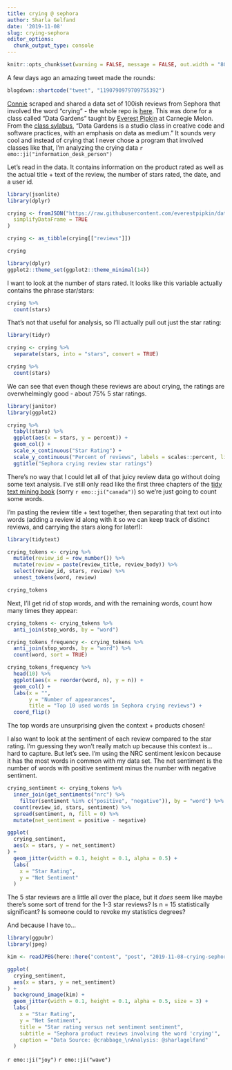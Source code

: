 ```yaml
---
title: crying @ sephora
author: Sharla Gelfand
date: '2019-11-08'
slug: crying-sephora
editor_options:
  chunk_output_type: console
---
```


```r
knitr::opts_chunk$set(warning = FALSE, message = FALSE, out.width = "80%", dpi = 300)
```

A few days ago an amazing tweet made the rounds:

```r
blogdown::shortcode("tweet", "1190790979709755392")
```

[Connie](https://twitter.com/crabbage_/) scraped and shared a data set of 100ish reviews from Sephora that involved the word "crying" - the whole repo is [here](https://github.com/everestpipkin/datagardens/tree/master/students/khanniie/5_newDataSet). This was done for a class called "Data Gardens" taught by [Everest Pipkin](https://twitter.com/everestpipkin) at Carnegie Melon. From the [class sylabus](https://everestpipkin.github.io/datagardens/), "Data Gardens is a studio class in creative code and software practices, with an emphasis on data as medium." It sounds very cool and instead of crying that I never chose a program that involved classes like that, I'm analyzing the crying data `r emo::ji("information_desk_person")`

Let's read in the data. It contains information on the product rated as well as the actual title + text of the review, the number of stars rated, the date, and a user id.

```r
library(jsonlite)
library(dplyr)

crying <- fromJSON("https://raw.githubusercontent.com/everestpipkin/datagardens/master/students/khanniie/5_newDataSet/crying_dataset.json",
  simplifyDataFrame = TRUE
)

crying <- as_tibble(crying[["reviews"]])

crying
```

```r
library(dplyr)
ggplot2::theme_set(ggplot2::theme_minimal(14))
```

I want to look at the number of stars rated. It looks like this variable actually contains the phrase star/stars:

```r
crying %>%
  count(stars)
```

That's not that useful for analysis, so I'll actually pull out just the star rating:

```r
library(tidyr)

crying <- crying %>%
  separate(stars, into = "stars", convert = TRUE)

crying %>%
  count(stars)
```

We can see that even though these reviews are about crying, the ratings are overwhelmingly good - about 75% 5 star ratings.

```r
library(janitor)
library(ggplot2)

crying %>%
  tabyl(stars) %>%
  ggplot(aes(x = stars, y = percent)) +
  geom_col() +
  scale_x_continuous("Star Rating") + 
  scale_y_continuous("Percent of reviews", labels = scales::percent, limit = c(0, 1)) + 
  ggtitle("Sephora crying review star ratings")
```

There's no way that I could let all of that juicy review data go without doing some text analysis. I've still only read like the first three chapters of the [tidy text mining book](https://www.tidytextmining.com/) (sorry `r emo::ji("canada")`) so we're just going to count some words.

I'm pasting the review title + text together, then separating that text out into words (adding a review id along with it so we can keep track of distinct reviews, and carrying the stars along for later!):

```r
library(tidytext)

crying_tokens <- crying %>%
  mutate(review_id = row_number()) %>%
  mutate(review = paste(review_title, review_body)) %>%
  select(review_id, stars, review) %>%
  unnest_tokens(word, review)

crying_tokens
```

Next, I'll get rid of stop words, and with the remaining words, count how many times they appear:

```r
crying_tokens <- crying_tokens %>%
  anti_join(stop_words, by = "word")

crying_tokens_frequency <- crying_tokens %>%
  anti_join(stop_words, by = "word") %>%
  count(word, sort = TRUE)

crying_tokens_frequency %>%
  head(10) %>%
  ggplot(aes(x = reorder(word, n), y = n)) +
  geom_col() +
  labs(x = "",
       y = "Number of appearances",
       title = "Top 10 used words in Sephora crying reviews") + 
  coord_flip()
```

The top words are unsurprising given the context + products chosen!

I also want to look at the sentiment of each review compared to the star rating. I'm guessing they won't really match up because this context is... hard to capture. But let's see. I'm using the NRC sentiment lexicon because it has the most words in common with my data set. The net sentiment is the number of words with positive sentiment minus the number with negative sentiment.

```r
crying_sentiment <- crying_tokens %>%
  inner_join(get_sentiments("nrc") %>%
    filter(sentiment %in% c("positive", "negative")), by = "word") %>%
  count(review_id, stars, sentiment) %>%
  spread(sentiment, n, fill = 0) %>%
  mutate(net_sentiment = positive - negative)

ggplot(
  crying_sentiment,
  aes(x = stars, y = net_sentiment)
) +
  geom_jitter(width = 0.1, height = 0.1, alpha = 0.5) +
  labs(
    x = "Star Rating",
    y = "Net Sentiment"
  )
```

The 5 star reviews are a little all over the place, but it *does* seem like maybe there's some sort of trend for the 1-3 star reviews? Is n = 15 statistically significant? Is someone could to revoke my statistics degrees?

And because I have to...

```r
library(ggpubr)
library(jpeg)

kim <- readJPEG(here::here("content", "post", "2019-11-08-crying-sephora", "kim.jpg"))

ggplot(
  crying_sentiment,
  aes(x = stars, y = net_sentiment)
) +
  background_image(kim) +
  geom_jitter(width = 0.1, height = 0.1, alpha = 0.5, size = 3) +
  labs(
    x = "Star Rating",
    y = "Net Sentiment",
    title = "Star rating versus net sentiment sentiment",
    subtitle = "Sephora product reviews involving the word 'crying'",
    caption = "Data Source: @crabbage_\nAnalysis: @sharlagelfand"
  )
```


`r emo::ji("joy")` `r emo::ji("wave")`
